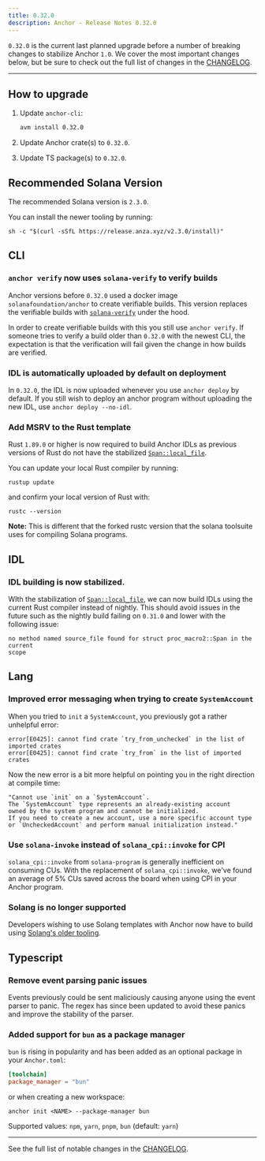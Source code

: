```yaml
---
title: 0.32.0
description: Anchor - Release Notes 0.32.0
---
```


`0.32.0` is the current last planned upgrade before a number of breaking changes
to stabilize Anchor `1.0`. We cover the most important changes below, but be 
sure to check out the full list of changes in the 
[CHANGELOG](https://github.com/solana-foundation/anchor/blob/v0.32.0/CHANGELOG.md#0320---2025-10-08).

---

## How to upgrade

1. Update `anchor-cli`:

   ```sh
   avm install 0.32.0
   ```

2. Update Anchor crate(s) to `0.32.0`.

3. Update TS package(s) to `0.32.0`.

## Recommended Solana Version

The recommended Solana version is `2.3.0`.

You can install the newer tooling by running:

```
sh -c "$(curl -sSfL https://release.anza.xyz/v2.3.0/install)"
```

## CLI

### `anchor verify` now uses `solana-verify` to verify builds

Anchor versions before `0.32.0` used a docker image `solanafoundation/anchor` to
create verifiable builds. This version replaces the verifiable builds with 
[`solana-verify`](https://github.com/Ellipsis-Labs/solana-verifiable-build) 
under the hood. 

In order to create verifiable builds with this you still use `anchor verify`. 
If someone tries to verify a build older than `0.32.0` with the newest CLI, the
expectation is that the verification will fail given the change in how builds
are verified.

### IDL is automatically uploaded by default on deployment

In `0.32.0`, the IDL is now uploaded whenever you use `anchor deploy` by 
default. If you still wish to deploy an anchor program without uploading the new
IDL, use `anchor deploy --no-idl`.

### Add MSRV to the Rust template

Rust `1.89.0` or higher is now required to build Anchor IDLs as previous 
versions of Rust do not have the stabilized 
[`Span::local_file`](https://doc.rust-lang.org/beta/proc_macro/struct.Span.html#method.local_file).

You can update your local Rust compiler by running:

```
rustup update
```

and confirm your local version of Rust with:

```
rustc --version
```

**Note:** This is different that the forked rustc version that the solana 
toolsuite uses for compiling Solana programs. 

## IDL

### IDL building is now stabilized.

WIth the stabilization of 
[`Span::local_file`](https://doc.rust-lang.org/beta/proc_macro/struct.Span.html#method.local_file),
we can now build IDLs using the current Rust compiler instead of nightly. This 
should avoid issues in the future such as the nightly build failing on `0.31.0` 
and lower with the following issue:

```
no method named source_file found for struct proc_macro2::Span in the current 
scope
```

## Lang

### Improved error messaging when trying to create `SystemAccount`

When you tried to `init` a `SystemAccount`, you previously got a rather
unhelpful error:

```
error[E0425]: cannot find crate `try_from_unchecked` in the list of imported crates
error[E0425]: cannot find crate `try_from` in the list of imported crates
```

Now the new error is a bit more helpful on pointing you in the right direction 
at compile time:

```
"Cannot use `init` on a `SystemAccount`. 
The `SystemAccount` type represents an already-existing account 
owned by the system program and cannot be initialized. 
If you need to create a new account, use a more specific account type 
or `UncheckedAccount` and perform manual initialization instead."
```

### Use `solana-invoke` instead of `solana_cpi::invoke` for CPI

`solana_cpi::invoke` from `solana-program` is generally inefficient on consuming
CUs. With the replacement of `solana_cpi::invoke`, we've found an average of 5%
CUs saved across the board when using CPI in your Anchor program.

### Solang is no longer supported

Developers wishing to use Solang templates with Anchor now have to build using
[Solang's older tooling](https://github.com/hyperledger-solang/solang?tab=readme-ov-file).

## Typescript

### Remove event parsing panic issues

Events previously could be sent maliciously causing anyone using the event 
parser to panic. The regex has since been updated to avoid these panics and 
improve the stability of the parser.

### Added support for `bun` as a package manager

`bun` is rising in popularity and has been added as an optional package in your
`Anchor.toml`:

```toml
[toolchain]
package_manager = "bun"
```

or when creating a new workspace:

```
anchor init <NAME> --package-manager bun
```

Supported values: `npm`, `yarn`, `pnpm`, `bun` (default: `yarn`)

---

See the full list of notable changes in the
[CHANGELOG](https://github.com/solana-foundation/anchor/blob/v0.32.0/CHANGELOG.md#0320---2025-10-08).
